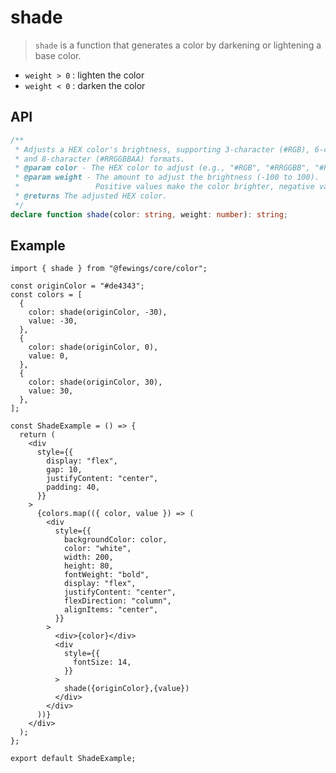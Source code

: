 
# shade

> `shade` is a function that generates a color by darkening or lightening a base color.

- `weight > 0` : lighten the color
- `weight < 0` : darken the color

## API

```ts
/**
 * Adjusts a HEX color's brightness, supporting 3-character (#RGB), 6-character (#RRGGBB),
 * and 8-character (#RRGGBBAA) formats.
 * @param color - The HEX color to adjust (e.g., "#RGB", "#RRGGBB", "#RRGGBBAA").
 * @param weight - The amount to adjust the brightness (-100 to 100).
 *                 Positive values make the color brighter, negative values make it darker.
 * @returns The adjusted HEX color.
 */
declare function shade(color: string, weight: number): string;
```

## Example

```tsx
import { shade } from "@fewings/core/color";

const originColor = "#de4343";
const colors = [
  {
    color: shade(originColor, -30),
    value: -30,
  },
  {
    color: shade(originColor, 0),
    value: 0,
  },
  {
    color: shade(originColor, 30),
    value: 30,
  },
];

const ShadeExample = () => {
  return (
    <div
      style={{
        display: "flex",
        gap: 10,
        justifyContent: "center",
        padding: 40,
      }}
    >
      {colors.map(({ color, value }) => (
        <div
          style={{
            backgroundColor: color,
            color: "white",
            width: 200,
            height: 80,
            fontWeight: "bold",
            display: "flex",
            justifyContent: "center",
            flexDirection: "column",
            alignItems: "center",
          }}
        >
          <div>{color}</div>
          <div
            style={{
              fontSize: 14,
            }}
          >
            shade({originColor},{value})
          </div>
        </div>
      ))}
    </div>
  );
};

export default ShadeExample;
```

<ShadeExample/>

